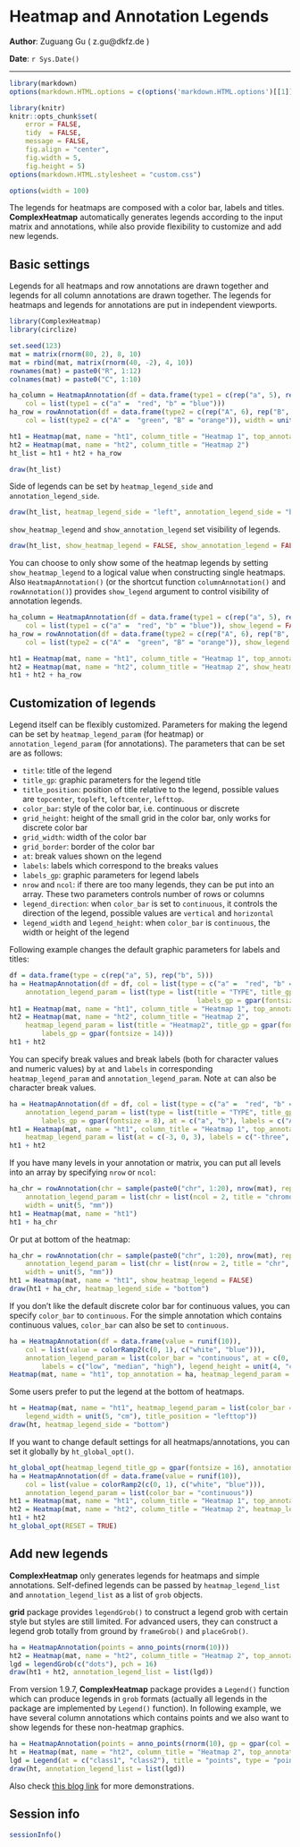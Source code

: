 <!--
%\VignetteEngine{knitr}
%\VignetteIndexEntry{5. Heatmap and Annotation Legends}
-->

Heatmap and Annotation Legends
========================================

**Author**: Zuguang Gu ( z.gu@dkfz.de )

**Date**: `r Sys.Date()`

-------------------------------------------------------------

```r
library(markdown)
options(markdown.HTML.options = c(options('markdown.HTML.options')[[1]], "toc"))

library(knitr)
knitr::opts_chunk$set(
    error = FALSE,
    tidy  = FALSE,
    message = FALSE,
    fig.align = "center",
    fig.width = 5,
    fig.height = 5)
options(markdown.HTML.stylesheet = "custom.css")

options(width = 100)
```

The legends for heatmaps are composed with a color bar, labels and titles. **ComplexHeatmap** automatically generates legends
according to the input matrix and annotations, while also provide flexibility to customize and add new legends.


## Basic settings

Legends for all heatmaps and row annotations are drawn together and legends for all column annotations are drawn together. 
The legends for heatmaps and legends for annotations are put in independent viewports.

```r
library(ComplexHeatmap)
library(circlize)

set.seed(123)
mat = matrix(rnorm(80, 2), 8, 10)
mat = rbind(mat, matrix(rnorm(40, -2), 4, 10))
rownames(mat) = paste0("R", 1:12)
colnames(mat) = paste0("C", 1:10)

ha_column = HeatmapAnnotation(df = data.frame(type1 = c(rep("a", 5), rep("b", 5))), 
    col = list(type1 = c("a" =  "red", "b" = "blue")))
ha_row = rowAnnotation(df = data.frame(type2 = c(rep("A", 6), rep("B", 6))), 
    col = list(type2 = c("A" =  "green", "B" = "orange")), width = unit(1, "cm"))

ht1 = Heatmap(mat, name = "ht1", column_title = "Heatmap 1", top_annotation = ha_column)
ht2 = Heatmap(mat, name = "ht2", column_title = "Heatmap 2")
ht_list = ht1 + ht2 + ha_row

draw(ht_list)
```

Side of legends can be set by `heatmap_legend_side` and `annotation_legend_side`.

```r
draw(ht_list, heatmap_legend_side = "left", annotation_legend_side = "bottom")
```

`show_heatmap_legend` and `show_annotation_legend` set visibility of legends.


```r
draw(ht_list, show_heatmap_legend = FALSE, show_annotation_legend = FALSE)
```

You can choose to only show some of the heatmap legends by setting `show_heatmap_legend` to 
a logical value when constructing single heatmaps.
Also `HeatmapAnnotation()` (or the shortcut function `columnAnnotation()` and `rowAnnotation()`) provides
`show_legend` argument to control visibility of annotation legends.

```r
ha_column = HeatmapAnnotation(df = data.frame(type1 = c(rep("a", 5), rep("b", 5))), 
    col = list(type1 = c("a" =  "red", "b" = "blue")), show_legend = FALSE)
ha_row = rowAnnotation(df = data.frame(type2 = c(rep("A", 6), rep("B", 6))), 
    col = list(type2 = c("A" =  "green", "B" = "orange")), show_legend = FALSE, width = unit(1, "cm"))

ht1 = Heatmap(mat, name = "ht1", column_title = "Heatmap 1", top_annotation = ha_column)
ht2 = Heatmap(mat, name = "ht2", column_title = "Heatmap 2", show_heatmap_legend = FALSE)
ht1 + ht2 + ha_row
```

## Customization of legends

Legend itself can be flexibly customized. Parameters for making the legend can be set by `heatmap_legend_param` 
(for heatmap) or `annotation_legend_param` (for annotations).
The parameters that can be set are as follows:

- `title`: title of the legend
- `title_gp`: graphic parameters for the legend title
- `title_position`: position of title relative to the legend, possible values are `topcenter`, `topleft`, `leftcenter`, `lefttop`.
- `color_bar`: style of the color bar, i.e. continuous or discrete
- `grid_height`: height of the small grid in the color bar, only works for discrete color bar
- `grid_width`: width of the color bar
- `grid_border`: border of the color bar
- `at`: break values shown on the legend
- `labels`: labels which correspond to the breaks values
- `labels_gp`: graphic parameters for legend labels
- `nrow` and `ncol`: if there are too many legends, they can be put into an array. These two parameters controls number of rows or columns
- `legend_direction`: when `color_bar` is set to `continuous`, it controls the direction of the legend, possible values are `vertical` and `horizontal`
- `legend_width` and `legend_height`: when `color_bar` is `continuous`, the width or height of the legend


Following example changes the default graphic parameters for labels and titles:

```r
df = data.frame(type = c(rep("a", 5), rep("b", 5)))
ha = HeatmapAnnotation(df = df, col = list(type = c("a" =  "red", "b" = "blue")),
    annotation_legend_param = list(type = list(title = "TYPE", title_gp = gpar(fontsize = 14), 
                                               labels_gp = gpar(fontsize = 8))))
ht1 = Heatmap(mat, name = "ht1", column_title = "Heatmap 1", top_annotation = ha)
ht2 = Heatmap(mat, name = "ht2", column_title = "Heatmap 2", 
    heatmap_legend_param = list(title = "Heatmap2", title_gp = gpar(fontsize = 8), 
        labels_gp = gpar(fontsize = 14)))
ht1 + ht2
```

You can specify break values and break labels (both for character values and numeric values) by `at` and `labels` 
in corresponding `heatmap_legend_param` and `annotation_legend_param`. Note `at` can also be character break values.

```r
ha = HeatmapAnnotation(df = df, col = list(type = c("a" =  "red", "b" = "blue")),
    annotation_legend_param = list(type = list(title = "TYPE", title_gp = gpar(fontsize = 14), 
        labels_gp = gpar(fontsize = 8), at = c("a", "b"), labels = c("A", "B"))))
ht1 = Heatmap(mat, name = "ht1", column_title = "Heatmap 1", top_annotation = ha,
    heatmap_legend_param = list(at = c(-3, 0, 3), labels = c("-three", "zero", "+three")))
ht1 + ht2
```

If you have many levels in your annotation or matrix, you can put all levels into an array by specifying
`nrow` or `ncol`:

```r
ha_chr = rowAnnotation(chr = sample(paste0("chr", 1:20), nrow(mat), replace = TRUE),
    annotation_legend_param = list(chr = list(ncol = 2, title = "chromosome", title_position = "topcenter")),
    width = unit(5, "mm"))
ht1 = Heatmap(mat, name = "ht1")
ht1 + ha_chr
```

Or put at bottom of the heatmap:

```r
ha_chr = rowAnnotation(chr = sample(paste0("chr", 1:20), nrow(mat), replace = TRUE),
    annotation_legend_param = list(chr = list(nrow = 2, title = "chr", title_position = "leftcenter")),
    width = unit(5, "mm"))
ht1 = Heatmap(mat, name = "ht1", show_heatmap_legend = FALSE)
draw(ht1 + ha_chr, heatmap_legend_side = "bottom")
```

If you don't like the default discrete color bar for continuous values, you can specify `color_bar` to `continuous`.
For the simple annotation which contains continuous values, `color_bar` can also be set to `continuous`.

```r
ha = HeatmapAnnotation(df = data.frame(value = runif(10)), 
    col = list(value = colorRamp2(c(0, 1), c("white", "blue"))), 
    annotation_legend_param = list(color_bar = "continuous", at = c(0, 0.5, 1), 
        labels = c("low", "median", "high"), legend_height = unit(4, "cm")))
Heatmap(mat, name = "ht1", top_annotation = ha, heatmap_legend_param = list(color_bar = "continuous"))
```

Some users prefer to put the legend at the bottom of heatmaps.

```r
ht = Heatmap(mat, name = "ht1", heatmap_legend_param = list(color_bar = "continuous", legend_direction = "horizontal",
    legend_width = unit(5, "cm"), title_position = "lefttop"))
draw(ht, heatmap_legend_side = "bottom")
```

If you want to change default settings for all heatmaps/annotations, you can set it globally by `ht_global_opt()`.

```r
ht_global_opt(heatmap_legend_title_gp = gpar(fontsize = 16), annotation_legend_labels_gp = gpar(fontface = "italic"))
ha = HeatmapAnnotation(df = data.frame(value = runif(10)), 
    col = list(value = colorRamp2(c(0, 1), c("white", "blue"))), 
    annotation_legend_param = list(color_bar = "continuous"))
ht1 = Heatmap(mat, name = "ht1", column_title = "Heatmap 1", top_annotation = ha)
ht2 = Heatmap(mat, name = "ht2", column_title = "Heatmap 2", heatmap_legend_param = list(title_gp = gpar(fontsize = 8)))
ht1 + ht2
ht_global_opt(RESET = TRUE)
```

## Add new legends

**ComplexHeatmap** only generates legends for heatmaps and simple annotations. Self-defined legends
can be passed by `heatmap_legend_list` and `annotation_legend_list` as a list of `grob` objects.

**grid** package provides `legendGrob()` to construct a legend grob with certain style but
styles are still limited. For advanced users, they can construct a legend grob totally from ground by `frameGrob()`
and `placeGrob()`.

```r
ha = HeatmapAnnotation(points = anno_points(rnorm(10)))
ht2 = Heatmap(mat, name = "ht2", column_title = "Heatmap 2", top_annotation = ha, show_heatmap_legend = FALSE)
lgd = legendGrob(c("dots"), pch = 16)
draw(ht1 + ht2, annotation_legend_list = list(lgd))
```

From version 1.9.7, **ComplexHeatmap** package provides a `Legend()` function which can produce legends in `grob` formats
(actually all legends in the package are implemented by `Legend()` function).
In following example, we have several column annotations which contains points and we also want to show legends
for these non-heatmap graphics.

```r
ha = HeatmapAnnotation(points = anno_points(rnorm(10), gp = gpar(col = rep(2:3, each = 5))))
ht = Heatmap(mat, name = "ht2", column_title = "Heatmap 2", top_annotation = ha)
lgd = Legend(at = c("class1", "class2"), title = "points", type = "points", legend_gp = gpar(col = 2:3))
draw(ht, annotation_legend_list = list(lgd))
```

Also check [this blog link](http://zuguang.de/blog/html/dde69a9cf5a606a9486b19eb91ba6f4e.html) for more demonstrations.

## Session info

```r
sessionInfo()
```
